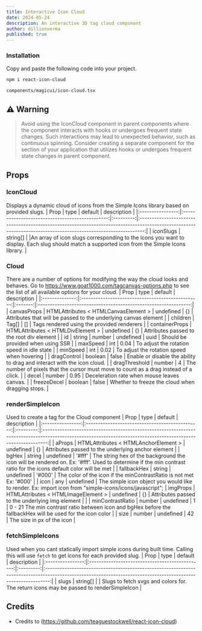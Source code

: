 ```yaml
---
title: Interactive Icon Cloud
date: 2024-05-24
description: An interactive 3D tag cloud component
author: dillionverma
published: true
---
```


<ComponentPreview name="icon-cloud-demo" />

<Steps>

### Installation

Copy and paste the following code into your project.

```bash
npm i react-icon-cloud
```

```text
components/magicui/icon-cloud.tsx
```

<ComponentSource name="icon-cloud" />

</Steps>

## ⚠️ Warning

> Avoid using the IconCloud component in parent components where the component interacts with hooks or undergoes frequent state changes. Such interactions may lead to unexpected behavior, such as continuous spinning.
> Consider creating a separate component for the section of your application that utilizes hooks or undergoes frequent state changes in parent component.

## Props

### IconCloud

Displays a dynamic cloud of icons from the Simple Icons library based on provided slugs.
| Prop | type | default | description |
|:----------------:|:-----------------------------------------------:|:---------:|:--------------------------------------------------------------------------------------------------------------------------------------------------------------:|
| iconSlugs | string[] | |An array of icon slugs corresponding to the icons you want to display. Each slug should match a supported icon from the Simple Icons library. |

### Cloud

There are a number of options for modifying the way the cloud looks and behaves. Go to https://www.goat1000.com/tagcanvas-options.php to see the list of all available options for your cloud.
| Prop | type | default | description |
|:--------------:|:-------------------------------------------------:|:-------:|:---------------------------------------------------------------:|
| canvasProps | HTMLAttributes < HTMLCanvasElement > \| undefined | {} | Attributes that will be passed to the underlying canvas element |
| children | Tag[] | [] | Tags rendered using the provided renderers |
| containerProps | HTMLAttributes < HTMLDivElement > \| undefined | {} | Attributes passed to the root div element |
| id | string \| number \| undefined | uuid | Should be provided when using SSR |
| maxSpeed | int | 0.04 | To adjust the rotation speed in idle state |
| minSpeed | int | 0.02 | To adjust the rotation speed when hovering |
| dragControl | boolean | false | Enable or disable the ability to drag and interact with the icon cloud. |
| dragThreshold | number | 4 | The number of pixels that the cursor must move to count as a drag instead of a click. |
| decel | number | 0.95 | Deceleration rate when mouse leaves canvas. |
| freezeDecel | boolean | false | Whether to freeze the cloud when dragging stops. |

### renderSimpleIcon

Used to create a tag for the Cloud component
| Prop | type | default | description |
|:----------------:|:-----------------------------------------------:|:---------:|:--------------------------------------------------------------------------------------------------------------------------------------------------------------:|
| aProps | HTMLAttributes < HTMLAnchorElement > \| undefined | {} | Attributes passed to the underlying anchor element |
| bgHex | string \| undefined | '#fff' | The string hex of the background the icon will be rendered on. Ex: '#fff'. Used to determine if the min contrast ratio for the icons default color will be met |
| fallbackHex | string \| undefined | '#000' | The color of the icon if the minContrastRatio is not met Ex: '#000' |
| icon | any | undefined | The simple icon object you would like to render. Ex: import icon from "simple-icons/icons/javascript";
| imgProps | HTMLAttributes < HTMLImageElement > \| undefined | {} | Attributes passed to the underlying img element | |
| minContrastRatio | number \| undefined | 1 | 0 - 21 The min contrast ratio between icon and bgHex before the fallbackHex will be used for the icon color |
| size | number \| undefined | 42 | The size in px of the icon |

### fetchSimpleIcons

Used when you cant statically import simple icons during built time. Calling this will use `fetch` to get icons for each provided slug.
| Prop | type | default | description |
|:----------------:|:-----------------------------------------------:|:---------:|:--------------------------------------------------------------------------------------------------------------------------------------------------------------:|
| slugs | string[] | | Slugs to fetch svgs and colors for. The return icons may be passed to renderSimpleIcon |

## Credits

- Credits to (https://github.com/teaguestockwell/react-icon-cloud)
